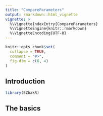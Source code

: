 ```yaml
---
title: "CompareParameters"
output: rmarkdown::html_vignette
vignette: >
  %\VignetteIndexEntry{CompareParameters}
  %\VignetteEngine{knitr::rmarkdown}
  %\VignetteEncoding{UTF-8}
---
```


```r
knitr::opts_chunk$set(
  collapse = TRUE,
  comment = "#>",
  fig.dim = c(6, 4)
)
```

## Introduction


```r
library(EZbakR)
```

## The basics

